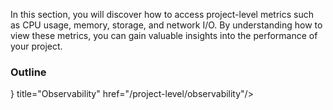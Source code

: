 In this section, you will discover how to access project-level metrics such as CPU usage, memory, storage, and network I/O. By understanding how to view these metrics, you can gain valuable insights into the performance of your project.

### Outline

<Cards>
  <Card icon={<svg xmlns="#" fill="none" viewBox="0 0 24 24" strokeWidth={1.5} stroke="currentColor" className="w-6 h-6">
  <path strokeLinecap="round" strokeLinejoin="round" d="M8.25 4.5l7.5 7.5-7.5 7.5" />
</svg>} title="Observability" href="/project-level/observability"/>
</Cards>